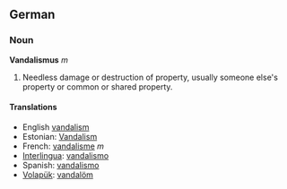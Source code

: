 ==German==
===Noun===
'''Vandalismus''' ''m''
# Needless damage or destruction of property, usually someone else's property or common or shared property.

====Translations====
*English [[vandalism]]
*Estonian: [[Vandalism]]
*French: [[vandalisme]] ''m''
*[[Interlingua]]: [[vandalismo]]
*Spanish: [[vandalismo]]
*[[Volapük]]: [[vandalöm]]